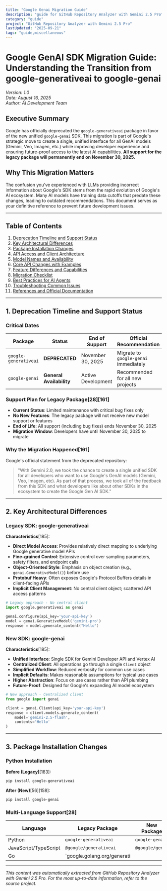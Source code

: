 ```yaml
---
title: "Google Genai Migration Guide"
description: "guide for GitHub Repository Analyzer with Gemini 2.5 Pro"
category: "guide"
project: "GitHub Repository Analyzer with Gemini 2.5 Pro"
lastUpdated: "2025-09-21"
tags: "guide,miscellaneous"
---
```


# Google GenAI SDK Migration Guide: Understanding the Transition from google-generativeai to google-genai

*Version: 1.0*  
*Date: August 16, 2025*  
*Author: AI Development Team*

## Executive Summary

Google has officially deprecated the `google-generativeai` package in favor of the new unified `google-genai` SDK. This migration is part of Google's strategic move to create a single, unified interface for all GenAI models (Gemini, Veo, Imagen, etc.) while improving developer experience and ensuring future-proof access to the latest AI capabilities. **All support for the legacy package will permanently end on November 30, 2025.**

## Why This Migration Matters

The confusion you've experienced with LLMs providing incorrect information about Google's SDK stems from the rapid evolution of Google's AI ecosystem. Many AI models have training data cutoffs that predate these changes, leading to outdated recommendations. This document serves as your definitive reference to prevent future development issues.

---

## Table of Contents

1. [Deprecation Timeline and Support Status](#deprecation-timeline-and-support-status)
2. [Key Architectural Differences](#key-architectural-differences)
3. [Package Installation Changes](#package-installation-changes)
4. [API Access and Client Architecture](#api-access-and-client-architecture)
5. [Model Names and Availability](#model-names-and-availability)
6. [Core API Changes with Examples](#core-api-changes-with-examples)
7. [Feature Differences and Capabilities](#feature-differences-and-capabilities)
8. [Migration Checklist](#migration-checklist)
9. [Best Practices for AI Agents](#best-practices-for-ai-agents)
10. [Troubleshooting Common Issues](#troubleshooting-common-issues)
11. [References and Official Documentation](#references-and-official-documentation)

---

## 1. Deprecation Timeline and Support Status

### Critical Dates

| Package | Status | End of Support | Official Recommendation |
|---------|--------|----------------|-------------------------|
| `google-generativeai` | **DEPRECATED** | November 30, 2025 | Migrate to `google-genai` immediately |
| `google-genai` | **General Availability** | Active Development | Recommended for all new projects |

### Support Plan for Legacy Package[28][161]

- **Current Status**: Limited maintenance with critical bug fixes only
- **No New Features**: The legacy package will not receive new model support or features
- **End of Life**: All support (including bug fixes) ends November 30, 2025
- **Migration Window**: Developers have until November 30, 2025 to migrate

### Why the Migration Happened[161]

Google's official statement from the deprecated repository:
> "With Gemini 2.0, we took the chance to create a single unified SDK for all developers who want to use Google's GenAI models (Gemini, Veo, Imagen, etc). As part of that process, we took all of the feedback from this SDK and what developers like about other SDKs in the ecosystem to create the Google Gen AI SDK."

---

## 2. Key Architectural Differences

### Legacy SDK: google-generativeai

**Characteristics**[185]:
- **Direct Model Access**: Provides relatively direct mapping to underlying Google generative model APIs
- **Fine-grained Control**: Extensive control over sampling parameters, safety filters, and endpoint calls
- **Object-Oriented Style**: Emphasis on object creation (e.g., `genai.GenerativeModel()`) before use
- **Protobuf Heavy**: Often exposes Google's Protocol Buffers details in client-facing APIs
- **Implicit Client Management**: No central client object; scattered API access patterns

```python
# Legacy approach - No central client
import google.generativeai as genai

genai.configure(api_key='your-api-key')
model = genai.GenerativeModel('gemini-pro')
response = model.generate_content("Hello")
```

### New SDK: google-genai

**Characteristics**[185]:
- **Unified Interface**: Single SDK for Gemini Developer API and Vertex AI
- **Centralized Client**: All operations go through a single `Client` object
- **Simplified Workflow**: Reduced verbosity for common use cases
- **Implicit Defaults**: Makes reasonable assumptions for typical use cases
- **Higher Abstraction**: Focus on use cases rather than API plumbing
- **Future-Proof**: Designed for Google's expanding AI model ecosystem

```python
# New approach - Centralized client
from google import genai

client = genai.Client(api_key='your-api-key')
response = client.models.generate_content(
    model='gemini-2.5-flash',
    contents='Hello'
)
```

---

## 3. Package Installation Changes

### Python Installation

**Before (Legacy)**[183]:
```bash
pip install google-generativeai
```

**After (New)**[56][158]:
```bash
pip install google-genai
```

### Multi-Language Support[28]

| Language | Legacy Package | New Package |
|----------|----------------|-------------|
| Python | `google-generativeai` | `google-genai` |
| JavaScript/TypeScript | `@google/generativeai` | `@google/genai` |
| Go | `google.golang.org/generati

---
*This content was automatically extracted from GitHub Repository Analyzer with Gemini 2.5 Pro. For the most up-to-date information, refer to the source project.*
